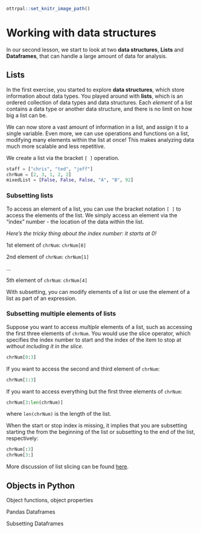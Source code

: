 ```r
ottrpal::set_knitr_image_path()
```

# Working with data structures

In our second lesson, we start to look at two **data structures**, **Lists** and **Dataframes**, that can handle a large amount of data for analysis.

## Lists

In the first exercise, you started to explore **data structures**, which store information about data types. You played around with **lists**, which is an ordered collection of data types and data structures. Each *element* of a list contains a data type or another data structure, and there is no limit on how big a list can be.

We can now store a vast amount of information in a list, and assign it to a single variable. Even more, we can use operations and functions on a list, modifying many elements within the list at once! This makes analyzing data much more scalable and less repetitive.

We create a list via the bracket `[ ]` operation.

```python
staff = ["chris", "ted", "jeff"]
chrNum = [2, 3, 1, 2, 2]
mixedList = [False, False, False, "A", "B", 92]
```

### Subsetting lists

To access an element of a list, you can use the bracket notation `[ ]` to access the elements of the list. We simply access an element via the "index" number - the location of the data within the list.

*Here's the tricky thing about the index number: it starts at 0!*

1st element of `chrNum`: `chrNum[0]`

2nd element of `chrNum`: `chrNum[1]`

...

5th element of `chrNum`: `chrNum[4]`

With subsetting, you can modify elements of a list or use the element of a list as part of an expression.

### Subsetting multiple elements of lists

Suppose you want to access *multiple* elements of a list, such as accessing the first three elements of `chrNum`. You would use the slice operator, which specifies the index number to start and the index of the item to stop at *without including it in the slice.*

```python
chrNum[0:3]
```

If you want to access the second and third element of `chrNum`:

```python
chrNum[1:3]
```

If you want to access everything but the first three elements of `chrNum`:

```python
chrNum[3:len(chrNum)]
```

where `len(chrNum)` is the length of the list.

When the start or stop index is missing, it implies that you are subsetting starting the from the beginning of the list or subsetting to the end of the list, respectively:

```python
chrNum[:3]
chrNum[3:]
```

More discussion of list slicing can be found [here](https://stackoverflow.com/questions/509211/how-slicing-in-python-works).

## Objects in Python

Object functions, object properties

Pandas Dataframes

Subsetting Dataframes
